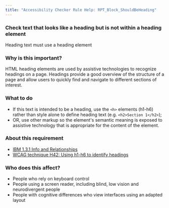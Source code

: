```yaml
---
title: "Accessibility Checker Rule Help: RPT_Block_ShouldBeHeading"
---
```


<div className="toolHelp">
<Row>
<Column colLg={16} colMd={8} colSm={4} className="toolHead">

### Check text that looks like a heading but is not within a heading element

<div id="locLevel"></div>

Heading text must use a heading element

</Column>
</Row>
<Row>
<Column colLg={11} colMd={5} colSm={4} className="toolMain">

### Why is this important?

HTML heading elements are used by assistive technologies to recognize headings on a page. Headings provide a good overview of the structure of a page and allow users to quickly find and navigate to different sections of interest.

<div id="locSnippet"></div>

### What to do

 * If this text is intended to be a heading, use the `<h>` elements (h1-h6) rather than style alone to define heading text (e.g. `<h2>Section 1</h2>`);
 * OR, use other markup so the element's semantic meaning is exposed to assistive technology that is appropriate for the content of the element.

</Column>
<Column colLg={5} colMd={3} colSm={4} className="toolLeft">

### About this requirement

* [IBM 1.3.1 Info and Relationships](https://www.ibm.com/able/requirements/requirements/#1_3_1)
* [WCAG technique H42: Using h1-h6 to identify headings](https://www.w3.org/WAI/WCAG21/Techniques/html/H42)

### Who does this affect?

* People who rely on keyboard control
* People using a screen reader, including blind, low vision and neurodivergent people
* People with cognitive differences who view interfaces using an adapted layout

</Column>
</Row>
</div>

